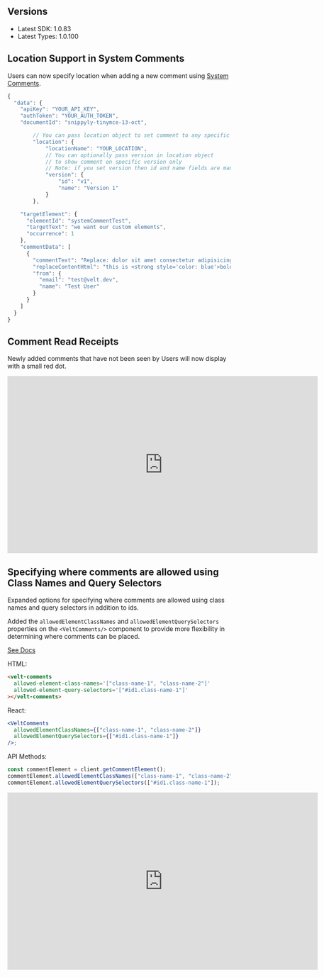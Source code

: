 ## Versions

- Latest SDK: 1.0.83
- Latest Types: 1.0.100

## Location Support in System Comments

Users can now specify location when adding a new comment using [System Comments](/async-collaboration/system-comments/setup). 

```jsx
{
  "data": {
    "apiKey": "YOUR_API_KEY",
    "authToken": "YOUR_AUTH_TOKEN",
    "documentId": "snippyly-tinymce-13-oct",

		// You can pass location object to set comment to any specific location
		"location": {
			"locationName": "YOUR_LOCATION",
			// You can optionally pass version in location object
			// to show comment on specific version only
			// Note: if you set version then id and name fields are mandatory
			"version": {
				"id": "v1",
				"name": "Version 1"
			}
		},

    "targetElement": {
      "elementId": "systemCommentTest",
      "targetText": "we want our custom elements",
      "occurrence": 1
    },
    "commentData": [
      {
        "commentText": "Replace: dolor sit amet consectetur adipisicing elit with this is test comment",
        "replaceContentHtml": "this is <strong style='color: blue'>bold text</strong> test comment",
        "from": {
          "email": "test@velt.dev",
          "name": "Test User"
        }
      }
    ]
  }
}
```

## Comment Read Receipts

Newly added comments that have not been seen by Users will now display with a small red dot.

<Frame>
<iframe width="700px" height="400px" src="https://www.youtube.com/embed/u2VcZe5QKA8?si=qyzP4CVuAt9wVz_l" title="YouTube video player" frameBorder="0" allow="accelerometer; autoplay; clipboard-write; encrypted-media; gyroscope; picture-in-picture; web-share"></iframe>
</Frame>


## Specifying where comments are allowed using Class Names and Query Selectors

Expanded options for specifying where comments are allowed using class names and query selectors in addition to ids.

Added the `allowedElementClassNames` and `allowedElementQuerySelectors` properties on the `<VeltComments/>` component to provide more flexibility in determining where comments can be placed.

[See Docs](/async-collaboration/comments/customize-behavior/general-controls)

HTML:
```html
<velt-comments
  allowed-element-class-names='["class-name-1", "class-name-2"]'
  allowed-element-query-selectors='["#id1.class-name-1"]'
></velt-comments>
```

React:
```jsx
<VeltComments
  allowedElementClassNames={["class-name-1", "class-name-2"]}
  allowedElementQuerySelectors={["#id1.class-name-1"]}
/>;
```

API Methods:

```jsx
const commentElement = client.getCommentElement();
commentElement.allowedElementClassNames(["class-name-1", "class-name-2"]);
commentElement.allowedElementQuerySelectors(["#id1.class-name-1"]);
```

<Frame>
<iframe width="700px" height="400px" src="https://www.youtube.com/embed/ERs2BYP84RA?si=O2qnAlNDhdFvIJQA" title="YouTube video player" frameBorder="0" allow="accelerometer; autoplay; clipboard-write; encrypted-media; gyroscope; picture-in-picture; web-share"></iframe>
</Frame>
